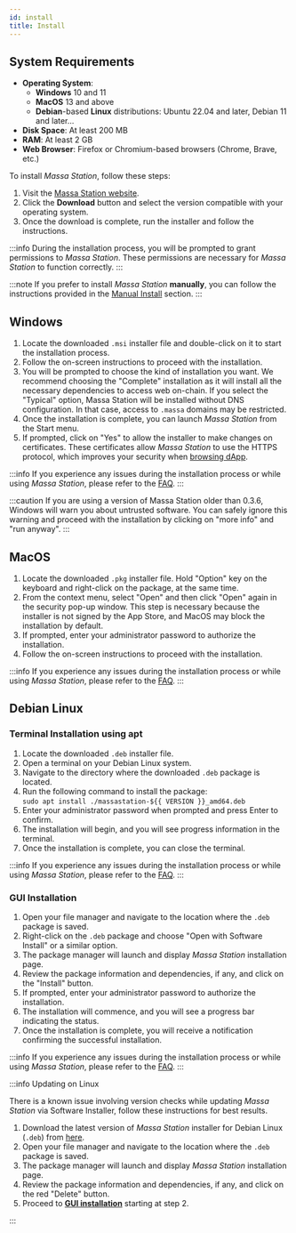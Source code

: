 ```yaml
---
id: install
title: Install
---
```


## System Requirements

- **Operating System**: 
   - **Windows** 10 and 11
   - **MacOS** 13 and above
   - **Debian**-based **Linux** distributions: Ubuntu 22.04 and later, Debian 11 and later...
- **Disk Space**: At least 200 MB
- **RAM**: At least 2 GB
- **Web Browser**: Firefox or Chromium-based browsers (Chrome, Brave, etc.)

To install _Massa Station_, follow these steps:

1. Visit the [Massa Station website](https://station.massa.net/).
2. Click the **Download** button and select the version compatible with your operating system.
3. Once the download is complete, run the installer and follow the instructions.

:::info
During the installation process, you will be prompted to grant permissions to _Massa Station_.
These permissions are necessary for _Massa Station_ to function correctly.
:::

:::note
If you prefer to install _Massa Station_ **manually**, you can follow the instructions provided in the [Manual Install](/docs/massaStation/manual-install) section.
:::

## Windows

1. Locate the downloaded `.msi` installer file and double-click on it to start the installation process.
2. Follow the on-screen instructions to proceed with the installation.
3. You will be prompted to choose the kind of installation you want. We recommend choosing the "Complete" installation as it will install all the necessary dependencies to access web on-chain. If you select the "Typical" option, Massa Station will be installed without DNS configuration. In that case, access to `.massa` domains may be restricted.
4. Once the installation is complete, you can launch _Massa Station_ from the Start menu.
5. If prompted, click on "Yes" to allow the installer to make changes on certificates. These certificates allow _Massa Station_ to use the HTTPS protocol, which improves your security when [browsing dApp](browse-decentralized-application).

:::info
If you experience any issues during the installation process or while using _Massa Station_, please refer to the [FAQ](/docs/massaStation/faq).
:::

:::caution
If you are using a version of Massa Station older than 0.3.6, Windows will warn you about untrusted software.
You can safely ignore this warning and proceed with the installation by clicking on "more info" and "run anyway".
:::

## MacOS

1. Locate the downloaded `.pkg` installer file. Hold "Option" key on the keyboard and right-click on the package, at the same time.
2. From the context menu, select "Open" and then click "Open" again in the security pop-up window. This step is necessary because the installer is not signed by the App Store, and MacOS may block the installation by default.
3. If prompted, enter your administrator password to authorize the installation.
4. Follow the on-screen instructions to proceed with the installation.

:::info
If you experience any issues during the installation process or while using _Massa Station_, please refer to the [FAQ](/docs/massaStation/faq).
:::

## Debian Linux

### Terminal Installation using apt

1. Locate the downloaded `.deb` installer file.
2. Open a terminal on your Debian Linux system.
3. Navigate to the directory where the downloaded `.deb` package is located.
4. Run the following command to install the package:<br/>
   `sudo apt install ./massastation-${{ VERSION }}_amd64.deb`
5. Enter your administrator password when prompted and press Enter to confirm.
6. The installation will begin, and you will see progress information in the terminal.
7. Once the installation is complete, you can close the terminal.

:::info
If you experience any issues during the installation process or while using _Massa Station_, please refer to the [FAQ](/docs/massaStation/faq).
:::

### GUI Installation

1. Open your file manager and navigate to the location where the `.deb` package is saved.
2. Right-click on the `.deb` package and choose "Open with Software Install" or a similar option.
3. The package manager will launch and display _Massa Station_ installation page.
4. Review the package information and dependencies, if any, and click on the "Install" button.
5. If prompted, enter your administrator password to authorize the installation.
6. The installation will commence, and you will see a progress bar indicating the status.
7. Once the installation is complete, you will receive a notification confirming the successful installation.

:::info
If you experience any issues during the installation process or while using _Massa Station_, please refer to the [FAQ](/docs/massaStation/faq).
:::

:::info Updating on Linux

There is a known issue involving version checks while updating _Massa Station_ via Software Installer, follow these instructions for best results.

1. Download the latest version of _Massa Station_ installer for Debian Linux (`.deb`) from [here](https://station.massa.net/).
2. Open your file manager and navigate to the location where the `.deb` package is saved.
3. The package manager will launch and display _Massa Station_ installation page.
4. Review the package information and dependencies, if any, and click on the red "Delete" button.
5. Proceed to [**GUI installation**](https://docs.massa.net/docs/massaStation/home#gui-installation) starting at step 2.

:::
